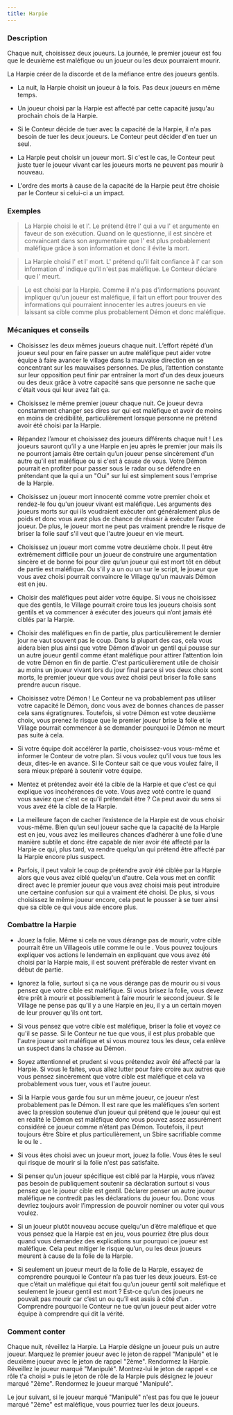 ```yaml
---
title: Harpie
---
```



<Role HARPIE header />

### Description

Chaque nuit, choisissez deux joueurs. La journée, le premier joueur est fou que le deuxième est maléfique ou un joueur ou les deux pourraient mourir.

La Harpie créer de la discorde et de la méfiance entre des joueurs gentils.

-   La nuit, la Harpie choisit un joueur à la fois. Pas deux joueurs en même temps.

-   Un joueur choisi par la Harpie est affecté par cette capacité jusqu'au prochain chois de la Harpie. 

-   Si le Conteur décide de tuer avec la capacité de la Harpie, il n'a pas besoin de tuer les deux joueurs. Le Conteur peut décider d'en tuer un seul.

-   La Harpie peut choisir un joueur mort. Si c'est le cas, le Conteur peut juste tuer le joueur vivant car les joueurs morts ne peuvent pas mourir à nouveau.

-   L'ordre des morts à cause de la capacité de la Harpie peut être choisie par le Conteur si celui-ci a un impact.

### Exemples

> La Harpie choisi le <Role MOINE /> et l'<Role INGENIEUR />. Le <Role MOINE /> prétend être l'<Role ENQUETEUR /> qui a vu l'<Role INGENIEUR /> et argumente en faveur de son exécution. Quand on le questionne, il est sincère et convaincant dans son argumentaire que l'<Role INGENIEUR /> est plus probablement maléfique grâce à son information et donc il évite la mort.

> La Harpie choisi l'<Role ORACLE /> et l'<Role ALCHIMISTE /> mort. L'<Role ORACLE /> prétend qu'il fait confiance à l'<Role ALCHIMISTE /> car son information d'<Role ORACLE /> indique qu'il n'est pas maléfique. Le Conteur déclare que l'<Role ORACLE /> meurt.

> Le <Role FERMIER /> est choisi par la Harpie. Comme il n'a pas d'informations pouvant impliquer qu'un joueur est maléfique, il fait un effort pour trouver des informations qui pourraient innocenter les autres joueurs en vie laissant sa cible comme plus probablement Démon et donc maléfique.

### Mécaniques et conseils

- Choisissez les deux mêmes joueurs chaque nuit. L’effort répété d’un joueur seul pour en faire passer un autre maléfique peut aider votre équipe à faire avancer le village dans la mauvaise direction en se concentrant sur les mauvaises personnes. De plus, l’attention constante sur leur opposition peut finir par entraîner la mort d'un des deux joueurs ou des deux grâce à votre capacité sans que personne ne sache que c'était vous qui leur avez fait ça.

- Choisissez le même premier joueur chaque nuit. Ce joueur devra constamment changer ses dires sur qui est maléfique et avoir de moins en moins de crédibilité, particulièrement lorsque personne ne prétend avoir été choisi par la Harpie.

- Répandez l’amour et choisissez des joueurs différents chaque nuit ! Les joueurs sauront qu’il y a une Harpie en jeu après le premier jour mais ils ne pourront jamais être certain qu’un joueur pense sincèrement d'un autre qu'il est maléfique ou si c'est à cause de vous. Votre Démon pourrait en profiter pour passer sous le radar ou se défendre en prétendant que la <Role VOYANTE /> qui a un "Oui" sur lui est simplement sous l'emprise de la Harpie.

- Choisissez un joueur mort innocenté comme votre premier choix et rendez-le fou qu'un joueur vivant est maléfique. Les arguments des joueurs morts sur qui ils voudraient exécuter ont généralement plus de poids et donc vous avez plus de chance de réussir à exécuter l’autre joueur. De plus, le joueur mort ne peut pas vraiment prendre le risque de briser la folie sauf s'il veut que l'autre joueur en vie meurt.

- Choisissez un joueur mort comme votre deuxième choix. Il peut être extrêmement difficile pour un joueur de construire une argumentation sincère et de bonne foi pour dire qu’un joueur qui est mort tôt en début de partie est maléfique. Ou s'il y a un <Role VIGORMORTIS /> ou un <Role FANG_GU /> sur le script, le joueur que vous avez choisi pourrait convaincre le Village qu'un mauvais Démon est en jeu. 

- Choisir des maléfiques peut aider votre équipe. Si vous ne choisissez que des gentils, le Village pourrait croire tous les joueurs choisis sont gentils et va commencer à exécuter des joueurs qui n’ont jamais été ciblés par la Harpie.

- Choisir des maléfiques en fin de partie, plus particulièrement le dernier jour ne vaut souvent pas le coup. Dans la plupart des cas, cela vous aidera bien plus ainsi que votre Démon d’avoir un gentil qui pousse sur un autre joueur gentil comme étant maléfique pour attirer l’attention loin de votre Démon en fin de partie. C'est particulièrement utile de choisir au moins un joueur vivant lors du jour final parce si vos deux choix sont morts, le premier joueur que vous avez choisi peut briser la folie sans prendre aucun risque.

- Choisissez votre Démon ! Le Conteur ne va probablement pas utiliser votre capacité le Démon, donc vous avez de bonnes chances de passer cela sans égratignures. Toutefois, si votre Démon est votre deuxième choix, vous prenez le risque que le premier joueur brise la folie et le Village pourrait commencer à se demander pourquoi le Démon ne meurt pas suite à cela.

- Si votre équipe doit accélérer la partie, choisissez-vous vous-même et informer le Conteur de votre plan. Si vous voulez qu'il vous tue tous les deux, dites-le en avance. Si le Conteur sait ce que vous voulez faire, il sera mieux préparé à soutenir votre équipe.

- Mentez et prétendez avoir été la cible de la Harpie et que c'est ce qui explique vos incohérences de vote. Vous avez voté contre le <Role VERTUEUX /> quand vous saviez que c'est ce qu'il prétendait être ? Ca peut avoir du sens si vous avez été la cible de la Harpie.

- La meilleure façon de cacher l’existence de la Harpie est de vous choisir vous-même. Bien qu’un seul joueur sache que la capacité de la Harpie est en jeu, vous avez les meilleures chances d’adhérer à une folie d’une manière subtile et donc être capable de nier avoir été affecté par la Harpie ce qui, plus tard, va rendre quelqu’un qui prétend être affecté par la Harpie encore plus suspect.

- Parfois, il peut valoir le coup de prétendre avoir été ciblée par la Harpie alors que vous avez ciblé quelqu'un d'autre. Cela vous met en conflit direct avec le premier joueur que vous avez choisi mais peut introduire une certaine confusion sur qui a vraiment été choisi. De plus, si vous choisissez le même joueur encore, cela peut le pousser à se tuer ainsi que sa cible ce qui vous aide encore plus. 

### Combattre la Harpie

- Jouez la folie. Même si cela ne vous dérange pas de mourir, votre cible pourrait être un Villageois utile comme le <Role PREDICATEUR /> ou le <Role SAVANT />. Vous pouvez toujours expliquer vos actions le lendemain en expliquant que vous avez été choisi par la Harpie mais, il est souvent préférable de rester vivant en début de partie.

- Ignorez la folie, surtout si ça ne vous dérange pas de mourir ou si vous pensez que votre cible est maléfique. Si vous brisez la folie, vous devez être prêt à mourir et possiblement à faire mourir le second joueur. Si le Village ne pense pas qu'il y a une Harpie en jeu, il y a un certain moyen de leur prouver qu’ils ont tort.

- Si vous pensez que votre cible est maléfique, briser la folie et voyez ce qu'il se passe. Si le Conteur ne tue que vous, il est plus probable que l'autre joueur soit maléfique et si vous mourez tous les deux, cela enlève un suspect dans la chasse au Démon.

- Soyez attentionnel et prudent si vous prétendez avoir été affecté par la Harpie. Si vous le faites, vous allez lutter pour faire croire aux autres que vous pensez sincèrement que votre cible est maléfique et cela va probablement vous tuer, vous et l'autre joueur.

- Si la Harpie vous garde fou sur un même joueur, ce joueur n’est probablement pas le Démon. Il est rare que les maléfiques s’en sortent avec la pression soutenue d’un joueur qui prétend que le joueur qui est en réalité le Démon est maléfique donc vous pouvez assez assurément considéré ce joueur comme n’étant pas Démon. Toutefois, il peut toujours être Sbire et plus particulièrement, un Sbire sacrifiable comme le <Role BARON /> ou le <Role MEZEPHELES />.

- Si vous êtes choisi avec un joueur mort, jouez la folie. Vous êtes le seul qui risque de mourir si la folie n'est pas satisfaite.

- Si penser qu’un joueur spécifique est ciblé par la Harpie, vous n’avez pas besoin de publiquement soutenir sa déclaration surtout si vous pensez que le joueur cible est gentil. Déclarer penser un autre joueur maléfique ne contredit pas les déclarations du joueur fou. Donc vous devriez toujours avoir l’impression de pouvoir nominer ou voter qui vous voulez.

- Si un joueur plutôt nouveau accuse quelqu'un d’être maléfique et que vous pensez que la Harpie est en jeu, vous pourriez être plus doux quand vous demandez des explications sur pourquoi ce joueur est maléfique. Cela peut mitiger le risque qu’un, ou les deux joueurs meurent à cause de la folie de la Harpie.

- Si seulement un joueur meurt de la folie de la Harpie, essayez de comprendre pourquoi le Conteur n’a pas tuer les deux joueurs. Est-ce que c’était un maléfique qui était fou qu’un joueur gentil soit maléfique et seulement le joueur gentil est mort ? Est-ce qu’un des joueurs ne pouvait pas mourir car c’est un <Role MARIN /> ou qu’il est assis à côté d’un <Role HERBORISTE />. Comprendre pourquoi le Conteur ne tue qu’un joueur peut aider votre équipe à comprendre qui dit la vérité. 

### Comment conter

Chaque nuit, réveillez la Harpie. La Harpie désigne un joueur puis un autre joueur. Marquez le premier joueur avec le jeton de rappel "Manipulé" et le deuxième joueur avec le jeton de rappel "2ème". Rendormez la Harpie. Réveillez le joueur marqué "Manipulé". Montrez-lui le jeton de rappel « ce rôle t'a choisi » puis le jeton de rôle de la Harpie puis désignez le joueur marqué "2ème". Rendormez le joueur marqué "Manipulé".

Le jour suivant, si le joueur marqué "Manipulé" n'est pas fou que le joueur marqué "2ème" est maléfique, vous pourriez tuer les deux joueurs.
